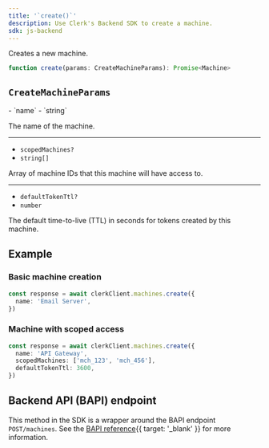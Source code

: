 ```yaml
---
title: '`create()`'
description: Use Clerk's Backend SDK to create a machine.
sdk: js-backend
---
```


Creates a new machine.

```ts
function create(params: CreateMachineParams): Promise<Machine>
```

## `CreateMachineParams`

<Properties>
  - `name`
  - `string`

  The name of the machine.

  ---

  - `scopedMachines?`
  - `string[]`

  Array of machine IDs that this machine will have access to.

  ---

  - `defaultTokenTtl?`
  - `number`

  The default time-to-live (TTL) in seconds for tokens created by this machine.
</Properties>

## Example

<Include src="_partials/backend/usage" />

### Basic machine creation

```ts
const response = await clerkClient.machines.create({
  name: 'Email Server',
})
```

### Machine with scoped access

```ts
const response = await clerkClient.machines.create({
  name: 'API Gateway',
  scopedMachines: ['mch_123', 'mch_456'],
  defaultTokenTtl: 3600,
})
```

## Backend API (BAPI) endpoint

This method in the SDK is a wrapper around the BAPI endpoint `POST/machines`. See the [BAPI reference](/docs/reference/backend-api/tag/machines/post/machines){{ target: '_blank' }} for more information.
